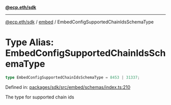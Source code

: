 [**@ecp.eth/sdk**](../../index.mdx)

***

[@ecp.eth/sdk](/sdk-reference/index.mdx) / [embed](/sdk-reference/embed/index.mdx) / EmbedConfigSupportedChainIdsSchemaType

# Type Alias: EmbedConfigSupportedChainIdsSchemaType

```ts
type EmbedConfigSupportedChainIdsSchemaType = 8453 | 31337;
```

Defined in: [packages/sdk/src/embed/schemas/index.ts:210](https://github.com/ecp-eth/comments-monorepo/blob/main/packages/sdk/src/embed/schemas/index.ts#L210)

The type for supported chain ids
